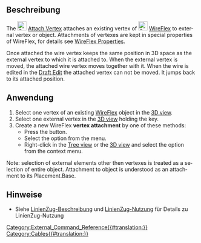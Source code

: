 <languages/>

{{Docnav
|[[Cables_DelVertex/de| ScheitelpunktLöschen]]
|[[Cables_RemoveVertexAttachment/de| ScheitelpunktBefestigungEntfernen]]
|[[Cables_Workbench/de|Cables]]
|IconL=Cables_DelVertex.svg
|IconR=Cables_RemoveVertexAttachment.svg
|IconC=Cables_workbench_icon.svg
}}

<div lang="en" dir="ltr" class="mw-content-ltr">
{{GuiCommand
|Name=Cables AttachVertex
|MenuLocation=Cable Wires → Attach Vertex
|Workbenches=[[Cables_Workbench|Cables]]
|Shortcut=
|Version=1.0
|SeeAlso=[[Cables_RemoveVertexAttachment|Remove Vertex Attachment]]
}}
</div>

<span id="Description"></span>
==Beschreibung==

<div lang="en" dir="ltr" class="mw-content-ltr">
The [[Image:Cables_AttachVertex.svg|24px]] [[Cables_AttachVertex|Attach Vertex]] attaches an existing vertex of [[Image:Cables_WireFlex.svg|24px]] [[Cables_WireFlex|WireFlex]] to external vertex or object. Attachments of vertexes are kept in special properties of WireFlex, for details see [[Cables_WireFlex#Properties|WireFlex Properties]].
</div>

<div lang="en" dir="ltr" class="mw-content-ltr">
Once attached the wire vertex keeps the same position in 3D space as the external vertex to which it is attached to. When the external vertex is moved, the attached wire vertex moves together with it. When the wire is edited in the [[Draft_Edit|Draft Edit]] the attached vertex can not be moved. It jumps back to its attached position.
</div>

<span id="Usage"></span>
==Anwendung==

<div lang="en" dir="ltr" class="mw-content-ltr">
# Select one vertex of an existing [[Cables_WireFlex|WireFlex]] object in the [[3D_view|3D view]].
# Select one external vertex in the [[3D_view|3D view]] holding the {{KEY|CTRL}} key.
# Create a new WireFlex '''vertex attachment''' by one of these methods:
#* Press the {{Button|[[Image:Cables_AttachVertex.svg|16px]] [[Cables_AttachVertex|Attach Vertex]]}} button.
#* Select the {{MenuCommand|Cable Wires → [[Image:Cables_AttachVertex.svg|16px]] Attach Vertex}} option from the menu.
#* Right-click in the [[Tree_view|Tree view]] or the [[3D_view|3D view]] and select the {{MenuCommand|Cable Wires → [[Image:Cables_AttachVertex.svg|16px]] Attach Vertex}} option from the context menu.
</div>

<div lang="en" dir="ltr" class="mw-content-ltr">
Note: selection of external elements other then vertexes is treated as a selection of entire object. Attachment to object is understood as an attachment to its Placement.Base.
</div>

<span id="Notes"></span>
==Hinweise==

* Siehe  [[Cables_WireFlex/de#Description|LinienZug-Beschreibung]] und [[Cables_WireFlex/de#Usage|LinienZug-Nutzung]] für Details zu LinienZug-Nutzung


{{Docnav
|[[Cables_DelVertex/de| ScheitelpunktLöschen]]
|[[Cables_RemoveVertexAttachment/de| ScheitelpunktBefestigungEntfernen]]
|[[Cables_Workbench/de|Cables]]
|IconL=Cables_DelVertex.svg
|IconR=Cables_RemoveVertexAttachment.svg
|IconC=Cables_workbench_icon.svg
}}

[[Category:External_Command_Reference{{#translation:}}]]
[[Category:Cables{{#translation:}}]]